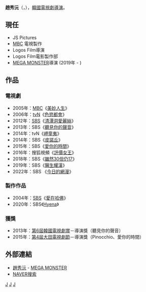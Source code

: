 {{藝人
| 姓名     = 趙秀沅
| 類型     = 導演
| 圖片     = 
| 圖片尺寸 = 
| 圖片簡介 = 
| 原名     = 
| 外文名   = 조수원
| 外文     = ko
| 羅馬拼音 = Jo Soo Won
| 英文名   = 
| 綽號     = 
| 其他藝名 = 
| 國籍     = {{ROK}}
| 民族     = 
| 籍貫     = 
| 出生日期 = {{Birth date and age|1966|11|27}}
| 出生地點 = 
| 職業     = [[導演|導演]]
| 語言     = [[韓語|韓語]]
| 教育程度 = 
| 出身地   = 
| 出道作   = 
| 出道日期 = 1999年
| 代表作   = 
| 活躍年代 = 
| 經紀公司 = Logos Film<br>[[Kakao_M|MEGA MONSTER]]
}}

'''趙秀沅'''（{{lang-ko|'''조수원'''}}，{{bd|1966年|11月27日}}），[[韓國|韓國]][[電視劇|電視劇]][[導演|導演]]。

== 現任 ==
*JS Pictures
*[[文化廣播_(韓國)|MBC]] 電視製作
*Logos Film導演
*Logos Film電影製作部
*[[Kakao_M|MEGA MONSTER]]導演 (2019年 - )

== 作品 ==
=== 電視劇 ===
*2005年：[[文化廣播_(韓國)|MBC]]《[[美妙人生|美妙人生]]》
*2006年：[[tvN|tvN]]《[[色慾都會|色慾都會]]》
*2012年：[[SBS_(韓國)|SBS]]《[[清潭洞愛麗絲|清潭洞愛麗絲]]》
*2013年：SBS《[[聽見你的聲音|聽見你的聲音]]》
*2014年：tvN《[[岬童夷|岬童夷]]》
*2014年：SBS《[[皮諾丘_(電視劇)|皮諾丘]]》
*2015年：SBS《[[愛你的時間|愛你的時間]]》
*2016年：搜狐視頻《[[評價女王|評價女王]]》
*2018年：SBS《[[雖然30但仍17|雖然30但仍17]]》
*2019年：SBS《[[醫生耀漢|醫生耀漢]]》
*2022年：SBS 《[[今日的網漫|今日的網漫]]》

===製作作品 ===
*2004年：[[SBS_(韓國)|SBS]]《[[愛在哈佛|愛在哈佛]]》
*2020年：SBS《[[Hyena|Hyena]]》

=== 獲獎 ===
*2013年：[[韓國電視劇節#第六屆（2013年）|第6屆韓國電視劇賞]]－導演獎（聽見你的聲音）
*2015年：[[大田電視劇節#第四屆|第4屆大田電視劇節]]－導演獎（Pinocchio、愛你的時間）

== 外部連結 ==
*[http://megamon.co.kr/director_jsw.html 趙秀沅] {{Wayback|url=http://megamon.co.kr/director_jsw.html |date=20191230072506 }} - [[Kakao_M|MEGA MONSTER]] {{ko}}
*[http://search.naver.com/search.naver?where=nexearch&query=%EC%A1%B0%EC%88%98%EC%9B%90&sm=top_hty&fbm=1&ie=utf8 NAVER搜索]{{ko}}

{{MEGA MONSTER}}

[[Category:韓國導演|J]]
[[Category:韓國電視劇導演|J]]
[[Category:趙姓|J]]